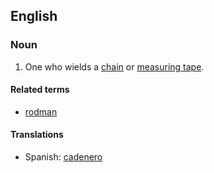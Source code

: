 ==English==
===Noun===
{{en-noun|sing=[[chain]][[man]]|pl=chainmen}}

# {{surveying}} One who wields a [[chain]] or [[measuring tape]].

====Related terms====
*[[rodman]]

====Translations====
{{trans-top|one who wields a chain}}
{{trans-mid}}
*Spanish: [[cadenero]]
{{trans-bottom}}